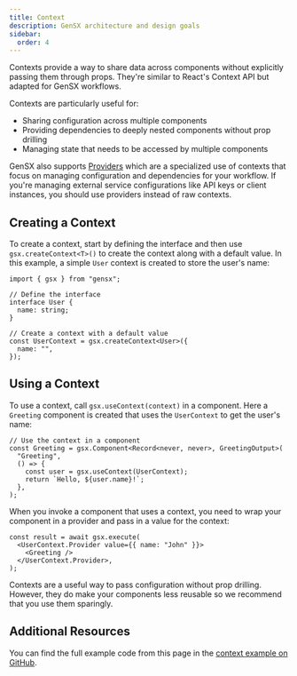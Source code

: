 ```yaml
---
title: Context
description: GenSX architecture and design goals
sidebar:
  order: 4
---
```


Contexts provide a way to share data across components without explicitly passing them through props. They're similar to React's Context API but adapted for GenSX workflows.

Contexts are particularly useful for:

- Sharing configuration across multiple components
- Providing dependencies to deeply nested components without prop drilling
- Managing state that needs to be accessed by multiple components

GenSX also supports [Providers](../providers) which are a specialized use of contexts that focus on managing configuration and dependencies for your workflow. If you're managing external service configurations like API keys or client instances, you should use providers instead of raw contexts.

## Creating a Context

To create a context, start by defining the interface and then use `gsx.createContext<T>()` to create the context along with a default value. In this example, a simple `User` context is created to store the user's name:

```tsx
import { gsx } from "gensx";

// Define the interface
interface User {
  name: string;
}

// Create a context with a default value
const UserContext = gsx.createContext<User>({
  name: "",
});
```

## Using a Context

To use a context, call `gsx.useContext(context)` in a component. Here a `Greeting` component is created that uses the `UserContext` to get the user's name:

```tsx
// Use the context in a component
const Greeting = gsx.Component<Record<never, never>, GreetingOutput>(
  "Greeting",
  () => {
    const user = gsx.useContext(UserContext);
    return `Hello, ${user.name}!`;
  },
);
```

When you invoke a component that uses a context, you need to wrap your component in a provider and pass in a value for the context:

```tsx
const result = await gsx.execute(
  <UserContext.Provider value={{ name: "John" }}>
    <Greeting />
  </UserContext.Provider>,
);
```

Contexts are a useful way to pass configuration without prop drilling. However, they do make your components less reusable so we recommend that you use them sparingly.

## Additional Resources

You can find the full example code from this page in the [context example on GitHub](https://github.com/cortexclick/gensx/tree/main/examples/contexts).

